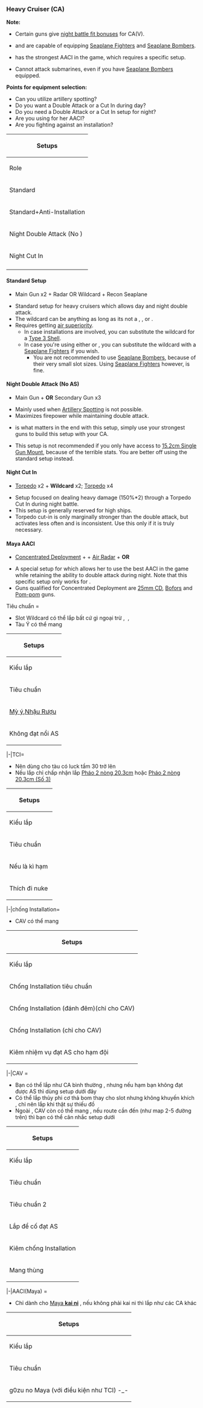 === Heavy Cruiser (CA) ===
'''Note:'''
* Certain guns give [[Overweight Penalty and Fit Gun Bonus|night battle fit bonuses]] for CA(V).
* {{ShipLink|Zara/Kai}} and {{ShipLink|Pola/Kai}} are capable of equipping {{Seaplane Fighter}}[[Seaplane Fighters]] and {{Seaplane}}[http://kancolle.wikia.com/wiki/Seaplane#Seaplane_Bombers Seaplane Bombers].
* {{ShipLink|Maya Kai Ni}} has the strongest AACI in the game, which requires a specific setup.
* Cannot attack submarines, even if you have {{Seaplane}}[[Seaplane#Seaplane_Bombers|Seaplane Bombers]] equipped.

'''Points for equipment selection:'''
* Can you utilize artillery spotting?
* Do you want a Double Attack or a Cut In during day?
* Do you need a Double Attack or a Cut In setup for night?
* Are you using {{ShipLink|Maya/Kai Ni}} for her AACI?
* Are you fighting against an installation?

{| style="width:700px;" class="wikitable mw-collapsible"
|-
! colspan="5" |Setups
|-
! scope="col"|Role
! scope="col"|Equipment #1
! scope="col"|Equipment #2
! scope="col"|Equipment #3
! scope="col"|Equipment #4
|-
|Standard
|{{RedGunMedium}}[http://kancolle.wikia.com/wiki/List_of_Main_Guns_by_stats#Medium_Guns Main]
|{{RedGunMedium}}[http://kancolle.wikia.com/wiki/List_of_Main_Guns_by_stats#Medium_Guns Main]
|{{Radar}} '''OR''' Wildcard
|{{Seaplane}}[http://kancolle.wikia.com/wiki/List_of_Seaplanes_by_stats#Reconnaissance_Seaplanes Recon]
|-
|Standard+Anti-Installation
|{{RedGunMedium}}[http://kancolle.wikia.com/wiki/List_of_Main_Guns_by_stats#Medium_Guns Main]
|{{RedGunMedium}}[http://kancolle.wikia.com/wiki/List_of_Main_Guns_by_stats#Medium_Guns Main]
|{{GreenAmmo}}[[Type 3 Shell|Type 3]]
|{{Seaplane}}[http://kancolle.wikia.com/wiki/List_of_Seaplanes_by_stats#Reconnaissance_Seaplanes Recon]
|-
|Night Double Attack (No {{Tooltip|AS|Artillery Spotting}})
|{{RedGunMedium}}[http://kancolle.wikia.com/wiki/List_of_Main_Guns_by_stats#Medium_Guns Main]
|{{YellowGun}}[http://kancolle.wikia.com/wiki/List_of_Secondary_Guns_by_stats Secondary]
|{{YellowGun}}[http://kancolle.wikia.com/wiki/List_of_Secondary_Guns_by_stats Secondary]
|{{YellowGun}}[http://kancolle.wikia.com/wiki/List_of_Secondary_Guns_by_stats Secondary]
|-
|Night Cut In
|{{TorpedoWeapon}}[[Torpedo]]
|{{TorpedoWeapon}}[[Torpedo]]
|{{TorpedoWeapon}} '''OR''' Wildcard
|{{TorpedoWeapon}} '''OR''' Wildcard
|-
|{{ShipLink|Maya Kai Ni|text=Maya AACI}}
|{{GreenGunMG}}[http://kancolle.wikia.com/wiki/List_of_Anti-Air_Guns_by_stats {{Tooltip|CD|Concentrated Deployment}}]
|{{GreenGunDP}}{{Tooltip|HA|High Angle}} Gun
|{{Radar}}[http://kancolle.wikia.com/wiki/List_of_Radars_by_stats Air Radar]
|{{RedGunMedium}} '''OR''' {{GreenGunDP}}
|}


====Standard Setup====
*{{RedGunMedium}}Main Gun x2 + {{Radar}}Radar OR Wildcard + {{Seaplane}}Recon Seaplane
* Standard setup for heavy cruisers which allows day and night double attack.
* The wildcard can be anything as long as its not a {{RedGunMedium}}, {{GreenGunDP}}, {{YellowGun}} or {{TorpedoWeapon}}.
* Requires getting [[Aerial Combat|air superiority]].
** In case installations are involved, you can substitute the wildcard for a {{GreenAmmo}}[[Type 3 Shell]].
** In case you're using either {{ShipLink|Zara Kai}} or {{ShipLink|Pola Kai}}, you can substitute the wildcard with a <br />{{Seaplane Fighter}}[[Seaplane Fighters]] if you wish.
*** You are not recommended to use {{Seaplane}}[http://kancolle.wikia.com/wiki/Seaplane#Seaplane_Bombers Seaplane Bombers], because of their very small slot sizes. Using {{Seaplane Fighter}}[[Seaplane Fighters]] however, is fine.


====Night Double Attack (No AS)====
*{{RedGunMedium}}Main Gun + {{YellowGun}} '''OR''' {{GreenGunDP}}Secondary Gun x3
* Mainly used when [[Artillery Spotting]] is not possible.
* Maximizes firepower while maintaining double attack.
* {{Firepower}} is what matters in the end with this setup, simply use your strongest guns to build this setup with your CA.
* This setup is not recommended if you only have access to [[15.2cm Single Gun Mount]], because of the terrible stats. You are better off using the standard setup instead.


====Night Cut In====
*{{TorpedoWeapon}}[[Torpedo]] x2 + '''Wildcard''' x2; {{TorpedoWeapon}}[[Torpedo]] x4
* Setup focused on dealing heavy damage (150%*2) through a Torpedo Cut In during night battle.
* This setup is generally reserved for high {{Luck}} ships.
* Torpedo cut-in is only marginally stronger than the double attack, but activates less often and is inconsistent. Use this only if it is truly necessary.


====Maya AACI====
*{{GreenGunMG}}[http://kancolle.wikia.com/wiki/List_of_Anti-Air_Guns_by_stats Concentrated Deployment] + {{GreenGunDP}} + {{Radar}}[http://kancolle.wikia.com/wiki/List_of_Radars_by_stats Air Radar] + {{RedGunMedium}} '''OR''' {{GreenGunDP}}
* A special setup for {{ShipLink|Maya Kai Ni}} which allows her to use the best AACI in the game while retaining the ability to double attack during night. Note that this specific setup only works for {{ShipLink|Maya Kai Ni}}.
* Guns qualified for Concentrated Deployment are {{GreenGunMG}}[[25mm Triple Autocannon Mount (Concentrated Deployment)|25mm CD]], {{GreenGunMG}}[[Bofors 40mm Quadruple Autocannon Mount|Bofors]] and {{GreenGunMG}}[[QF 2-pounder Octuple Pom-pom Gun Mount|Pom-pom]] guns.



<tabber>Tiêu chuẩn =

* Slot Wildcard có thể lắp bất cứ gì ngoại trừ {{GreenGunDP}} , {{RedGunMedium}} ,{{YellowGun}}
* Tàu Ý có thể mang {{Seaplaneft}}

{| style="width:100%;" class="wikitable mw-collapsible"
|-
! colspan="6" |Setups
|-
! scope="col"|Kiểu lắp
! scope="col"|#1
! scope="col"|#2
! scope="col"|#3
! scope="col"|#4
|-
|Tiêu chuẩn
|{{RedGunMedium}}
|{{RedGunMedium}}
|{{Seaplane}}
|wildcard
|-
|[[Zara|Mỳ ý]],[[Pola|Nhậu Rượu]]
|{{RedGunMedium}}
|{{RedGunMedium}}
|{{Seaplane}}/{{Seaplaneft}}
|{{Seaplaneft}}
|-
|Không đạt nổi AS
|{{RedGunMedium}}
|{{RedGunMedium}}
|wildcard
|wildcard
|}

|-|TCI=
*Nên dùng cho tàu có luck tầm 30 trở lên
*Nếu lắp {{RedGunMedium}} chỉ chấp nhận lắp [[Pháo 2 nòng 20.3cm]] hoặc [[Pháo 2 nòng 20.3cm (Số 3)]]
{| style="width:100%;" class="wikitable mw-collapsible"
|-
! colspan="5" |Setups
|-
! scope="col"|Kiểu lắp
! scope="col"|#1
! scope="col"|#2
! scope="col"|#3
! scope="col"|#4
|-
|Tiêu chuẩn
|{{TorpedoWeapon}}
|{{TorpedoWeapon}}
|{{SurfaceShipPersonnel}}/{{Radar}}/{{StarShell}}/{{RedGunMedium}}
|{{Radar}}/{{StarShell}}/{{RedGunMedium}}
|-
|Nếu là kì hạm
|{{TorpedoWeapon}}
|{{TorpedoWeapon}}
|{{Searchlight}}
|{{SurfaceShipPersonnel}}/{{Radar}}/{{StarShell}}/{{RedGunMedium}}
|-
|Thích đi nuke 
|{{TorpedoWeapon}}
|{{TorpedoWeapon}}
|{{TorpedoWeapon}}/{{RedGunMedium}}
|{{TorpedoWeapon}}/{{RedGunMedium}}
|}


|-|chống Installation=
*CAV có thể mang {{AGA}}
{| style="width:100%;" class="wikitable mw-collapsible"
|-
! colspan="6" |Setups
|-
! scope="col"|Kiểu lắp
! scope="col"|#1
! scope="col"|#2
! scope="col"|#3
! scope="col"|#4
| 
|-
|Chống Installation tiêu chuẩn
|{{RedGunMedium}}
|{{RedGunMedium}}
|{{Seaplane}}
|{{GreenAmmo}}
|
|-
|Chống Installation (đánh đêm)(chỉ cho CAV)
|{{RedGunMedium}}
|{{RedGunMedium}}
|{{AGA}}
|{{GreenAmmo}}
|
|-
|Chống Installation (chỉ cho CAV)
|{{RedGunMedium}}
|{{RedGunMedium}}
|{{Seaplane}}
|{{AGA}}
|
|-
|Kiêm nhiệm vụ đạt AS cho hạm đội
|{{RedGunMedium}}
|{{RedGunMedium}}
|{{Seaplaneft}}
|{{GreenAmmo}}/{{AGA}}
|
|}


|-|CAV =
* Bạn có thể lắp như CA bình thường , nhưng nếu hạm bạn không đạt được AS thì dùng setup dưới đây
* Có thể lắp thủy phi cơ thả bom thay cho slot {{Seaplaneft}} nhưng không khuyến khích , chỉ nên lắp khi thật sự thiếu đồ 
* Ngoài {{AGA}} , CAV còn có thể mang {{Drum}} , nếu route cần đến {{Drum}} (như map 2-5 đường trên) thì bạn có thể cân nhắc setup dưới

{| style="width:100%;" class="wikitable mw-collapsible"
|-
! colspan="6" |Setups
|-
! scope="col"|Kiểu lắp
! scope="col"|#1
! scope="col"|#2
! scope="col"|#3
! scope="col"|#4
| 
|-
|Tiêu chuẩn
|{{RedGunMedium}}
|{{RedGunMedium}}
|{{Seaplane}}
|{{Seaplaneft}}
|
|-
|Tiêu chuẩn 2
|{{RedGunMedium}}
|{{RedGunMedium}}
|{{Seaplaneft}}
|{{Seaplaneft}}
|
|-
|Lắp để cố đạt AS
|{{Seaplaneft}}
|{{Seaplaneft}}
|{{Seaplaneft}}
|{{Seaplaneft}}
|
|-
|Kiêm chống Installation
|{{RedGunMedium}}
|{{RedGunMedium}}
|{{Seaplaneft}}
|{{GreenAmmo}}/{{AGA}}
|
|-
|Mang thùng
|{{RedGunMedium}}
|{{RedGunMedium}}
|{{Seaplane}}/{{Drum}}/{{Seaplaneft}}
|{{Drum}}
|
|}

|-|AACI(Maya) =
*Chỉ dành cho [[Maya|Maya '''kai ni''']] , nếu không phải kai ni thì lắp như các CA khác
{| style="width:100%;" class="wikitable mw-collapsible"
|-
! colspan="6" |Setups
|-
! scope="col"|Kiểu lắp
! scope="col"|#1
! scope="col"|#2
! scope="col"|#3
! scope="col"|#4
! Slot đục
|-
|Tiêu chuẩn
|{{GreenGunDP}}
|{{RedGunMedium}}/{{GreenGunDP}}
|{{GreenGunMG}}[[Súng máy 25mm 3 nòng lắp tập trung]]
|{{Radar}}Radar phòng không
|
|-
|g0zu no Maya (với điều kiện như TCI) -_-
|{{GreenGunDP}}
|{{TorpedoWeapon}}
|{{TorpedoWeapon}}
|{{Radar}}Radar phòng không
|{{GreenGunMG}}[[Súng máy 25mm 3 nòng lắp tập trung]]
|}


<tabber />
